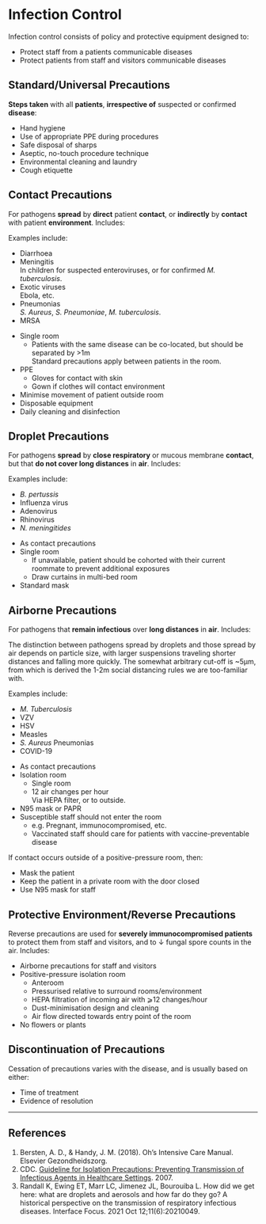 # Infection Control

Infection control consists of policy and protective equipment designed to:

* Protect staff from a patients communicable diseases
* Protect patients from staff and visitors communicable diseases


## Standard/Universal Precautions

**Steps taken** with all **patients**, **irrespective of** suspected or confirmed **disease**:

* Hand hygiene
* Use of appropriate PPE during procedures
* Safe disposal of sharps
* Aseptic, no-touch procedure technique
* Environmental cleaning and laundry
* Cough etiquette


## Contact Precautions

For pathogens **spread** by **direct** patient **contact**, or **indirectly** by **contact** with patient **environment**. Includes:

:::column-margin
Examples include:

* Diarrhoea
* Meningitis\
In children for suspected enteroviruses, or for confirmed *M. tuberculosis*.
* Exotic viruses\
Ebola, etc.
* Pneumonias\
*S. Aureus*, *S. Pneumoniae*, *M. tuberculosis*.
* MRSA
::: 

* Single room
	* Patients with the same disease can be co-located, but should be separated by >1m\
	Standard precautions apply between patients in the room.
* PPE
	* Gloves for contact with skin
	* Gown if clothes will contact environment
* Minimise movement of patient outside room
* Disposable equipment
* Daily cleaning and disinfection


## Droplet Precautions

For pathogens **spread** by **close respiratory** or mucous membrane **contact**, but that **do not cover long distances** in **air**. Includes: 

:::column-margin
Examples include:

* *B. pertussis*
* Influenza virus
* Adenovirus
* Rhinovirus
* *N. meningitides*
:::

* As contact precautions
* Single room
	* If unavailable, patient should be cohorted with their current roommate to prevent additional exposures
	* Draw curtains in multi-bed room
* Standard mask


## Airborne Precautions

For pathogens that **remain infectious** over **long distances** in **air**. Includes:

:::column-margin
The distinction between pathogens spread by droplets and those spread by air depends on particle size, with larger suspensions traveling shorter distances and falling more quickly. The somewhat arbitrary cut-off is ~5µm, from which is derived the 1-2m social distancing rules we are too-familiar with.
:::

:::column-margin
Examples include:

* *M. Tuberculosis*
* VZV
* HSV
* Measles
* *S. Aureus* Pneumonias
* COVID-19
:::

* As contact precautions
* Isolation room
	* Single room
	* 12 air changes per hour\
	Via HEPA filter, or to outside.
* N95 mask or PAPR
* Susceptible staff should not enter the room
	* e.g. Pregnant, immunocompromised, etc.
	* Vaccinated staff should care for patients with vaccine-preventable disease


If contact occurs outside of a positive-pressure room, then:

* Mask the patient
* Keep the patient in a private room with the door closed
* Use N95 mask for staff


## Protective Environment/Reverse Precautions

Reverse precautions are used for **severely immunocompromised patients** to protect them from staff and visitors, and to ↓ fungal spore counts in the air. Includes:

* Airborne precautions for staff and visitors
* Positive-pressure isolation room
	* Anteroom
	* Pressurised relative to surround rooms/environment
	* HEPA filtration of incoming air with ⩾12 changes/hour
	* Dust-minimisation design and cleaning
	* Air flow directed towards entry point of the room
* No flowers or plants



## Discontinuation of Precautions

Cessation of precautions varies with the disease, and is usually based on either:

* Time of treatment
* Evidence of resolution


---

## References

1. Bersten, A. D., & Handy, J. M. (2018). Oh’s Intensive Care Manual. Elsevier Gezondheidszorg.
2. CDC. [Guideline for Isolation Precautions: Preventing Transmission of Infectious Agents in Healthcare Settings](https://www.cdc.gov/infectioncontrol/guidelines/isolation/precautions.html). 2007.
3. Randall K, Ewing ET, Marr LC, Jimenez JL, Bourouiba L. How did we get here: what are droplets and aerosols and how far do they go? A historical perspective on the transmission of respiratory infectious diseases. Interface Focus. 2021 Oct 12;11(6):20210049. 
